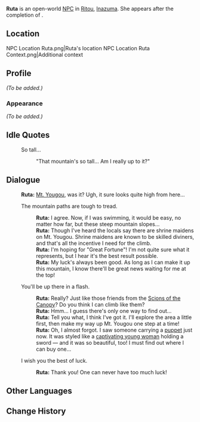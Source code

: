 {{Character Infobox
|image            = NPC Ruta.png
|region           = Natlan
|location         = Inazuma
|affiliation      = People of the Springs
|type             = Open-World NPC
}}
'''Ruta''' is an open-world [[NPC]] in [[Ritou]], [[Inazuma]]. She appears after the completion of {{Quest|Incandescent Ode of Resurrection}}.

==Location==
<gallery>
NPC Location Ruta.png|Ruta's location
NPC Location Ruta Context.png|Additional context
</gallery>

==Profile==
''(To be added.)''
===Appearance===
''(To be added.)''

==Idle Quotes==
{{Dialogue Start}}
:{{DIcon|Idle}} So tall...
::{{A|VO Ruta 01.ogg}} "That mountain's so tall... Am I really up to it?"
{{Dialogue End}}

==Dialogue==
{{Dialogue Start}}
:'''Ruta:''' [[Mt. Yougou]], was it? Ugh, it sure looks quite high from here...
:{{DIcon}} The mountain paths are tough to tread.
::'''Ruta:''' I agree. Now, if I was swimming, it would be easy, no matter how far, but these steep mountain slopes...
::'''Ruta:''' Though I've heard the locals say there are shrine maidens on Mt. Yougou. Shrine maidens are known to be skilled diviners, and that's all the incentive I need for the climb.
::'''Ruta:''' I'm hoping for "Great Fortune"! I'm not quite sure what it represents, but I hear it's the best result possible.
::'''Ruta:''' My luck's always been good. As long as I can make it up this mountain, I know there'll be great news waiting for me at the top!
:{{DIcon}} You'll be up there in a flash.
::'''Ruta:''' Really? Just like those friends from the [[Scions of the Canopy]]? Do you think I can climb like them?
::'''Ruta:''' Hmm... I guess there's only one way to find out...
::'''Ruta:''' Tell you what, I think I've got it. I'll explore the area a little first, then make my way up Mt. Yougou one step at a time!
::'''Ruta:''' Oh, I almost forgot. I saw someone carrying a [[Statue of Her Excellency, the Almighty Narukami Ogosho, God of Thunder|puppet]] just now. It was styled like a [[Raiden Shogun|captivating young woman]] holding a sword &mdash; and it was so beautiful, too! I must find out where I can buy one...
:{{DIcon}} I wish you the best of luck.
::'''Ruta:''' Thank you! One can never have too much luck!
{{Dialogue End}}

==Other Languages==
{{Other Languages|default_hidden=1
|en       = Ruta
|zhs      = 洛塔
|zhs_rm   = Luòtǎ
|zht      = 洛塔
|zht_rm   = Luòtǎ
|ja       = ルータ
|ja_rm    = Ruuta
|ko       = 류타
|es       = Ruta
|fr       = Ruta
|ru       = Рута
|th       = Ruta
|vi       = Ruta
|de       = Ruta
|id       = Ruta
|pt       = Ruta
|tr       = Ruta
|it       = Ruta
}}

==Change History==
{{Change History|5.3}}